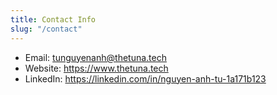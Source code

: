 ```yaml
---
title: Contact Info
slug: "/contact"
---
```


- Email: <tunguyenanh@thetuna.tech>
- Website: <https://www.thetuna.tech>
- LinkedIn: <https://linkedin.com/in/nguyen-anh-tu-1a171b123>
